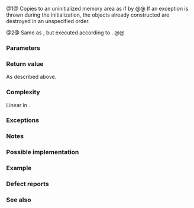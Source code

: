 {{cpp/title|uninitialized_fill_n}}
{{cpp/memory/navbar}}
{{dcl begin}}
{{dcl header|memory}}
{{dcla|num=1|constexpr=c++26|
template&lt; class NoThrowForwardIt, class Size, class T &gt;
NoThrowForwardIt uninitialized_fill_n( NoThrowForwardIt first,
                                       Size count, const T&amp; value );
}}
{{dcl|num=2|since=c++17|
template&lt; class ExecutionPolicy,
          class NoThrowForwardIt, class Size, class T &gt;
NoThrowForwardIt uninitialized_fill_n( ExecutionPolicy&amp;&amp; policy,
                                       NoThrowForwardIt first,
                                       Size count, const T&amp; value );
}}
{{dcl end}}

@1@ Copies {{c|value}} to an uninitialized memory area {{counted range|first|count}} as if by
{{box|
{{c/core|for (; count--; ++first)}}&lt;br&gt;
{{nbspt|4}}{{c/core|::new (}}{{rlpi|voidify}}{{c/core|(*first))}}&lt;br&gt;
{{nbspt|8}}{{c/core|typename std::iterator_traits&lt;NoThrowForwardIt&gt;::value_type(value);}}&lt;br&gt;
{{c/core|return first;}}
}}
@@ If an exception is thrown during the initialization, the objects already constructed are destroyed in an unspecified order.

@2@ Same as {{v|1}}, but executed according to {{c|policy}}.
@@ {{cpp/algorithm/parallel overload precondition}}

===Parameters===
{{par begin}}
{{par|first|the beginning of the range of the elements to initialize}}
{{par|count|number of elements to construct}}
{{par|value|the value to construct the elements with}}
{{par hreq}}
{{par req named|NoThrowForwardIt|ForwardIterator}}
{{par req|No increment, assignment, comparison, or indirection through valid instances of {{tt|NoThrowForwardIt}} may throw exceptions.{{rev inl|until=c++11| Applying {{c/core|&amp;*}} to a {{tt|NoThrowForwardIt}} value must yield a pointer to its value type.}}}}
{{par end}}

===Return value===
As described above.

===Complexity===
Linear in {{c|count}}.

===Exceptions===
{{cpp/algorithm/parallel exceptions reporting behavior|singular=yes}}

===Notes===
{{feature test macro|__cpp_lib_raw_memory_algorithms|std=C++26|value=202411L|{{c/core|constexpr}} for [[cpp/memory#Uninitialized memory algorithms|specialized memory algorithms]], {{vl|1}}}}

===Possible implementation===
{{eq fun|1=
template&lt;class NoThrowForwardIt, class Size, class T&gt;
constexpr NoThrowForwardIt uninitialized_fill_n(NoThrowForwardIt first,
                                                Size count, const T&amp; value)
{
    using V = typename std::iterator_traits&lt;NoThrowForwardIt&gt;::value_type;
    NoThrowForwardIt current = first;
    try
    {
        for (; count &gt; 0; ++current, (void) --count)
            ::new (static_cast&lt;void*&gt;(std::addressof(*current))) V(value);
        return current;
    }
    catch (...)
    {
        for (; first != current; ++first)
            first-&gt;~V();
        throw;
    }
    return current;
}
}}

===Example===
{{example
|code=
#include &lt;algorithm&gt;
#include &lt;iostream&gt;
#include &lt;memory&gt;
#include &lt;string&gt;
#include &lt;tuple&gt;

int main()
{
    std::string* p;
    std::size_t sz;
    std::tie(p, sz) = std::get_temporary_buffer&lt;std::string&gt;(4);
    std::uninitialized_fill_n(p, sz, "Example");
    
    for (std::string* i = p; i != p + sz; ++i)
    {
        std::cout &lt;&lt; *i &lt;&lt; '\n';
        i-&gt;~basic_string&lt;char&gt;();
    }
    std::return_temporary_buffer(p);
}
|output=
Example
Example
Example
Example
}}

===Defect reports===
{{dr list begin}}
{{dr list item|wg=lwg|dr=866|std=C++98|before=given {{tt|T}} as the value type of {{tt|NoThrowForwardIt}}, if&lt;br&gt;{{c/core|T::operator new}} exists, the program might be ill-formed|after=uses global placement {{c/core|new}} instead}}
{{dr list item|wg=lwg|dr=1339|std=C++98|before=the location of the first element following&lt;br&gt;the filling range was not returned|after=returned}}
{{dr list item|wg=lwg|dr=2433|std=C++11|before=this algorithm might be hijacked by overloaded {{c/core|operator&amp;}}|after=uses {{lc|std::addressof}}}}
{{dr list item|wg=lwg|dr=3870|std=C++20|before=this algorithm might create objects on a {{c/core|const}} storage|after=kept disallowed}}
{{dr list end}}

===See also===
{{dsc begin}}
{{dsc inc|cpp/memory/dsc uninitialized_fill}}
{{dsc inc|cpp/memory/ranges/dsc uninitialized_fill_n}}
{{dsc end}}

{{langlinks|de|es|fr|it|ja|pt|ru|zh}}